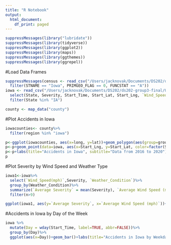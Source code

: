 ```yaml
---
title: "R Notebook"
output:
  html_document:
    df_print: paged
---
```

```r
suppressMessages(library("lubridate"))
suppressMessages(library(tidyverse))
suppressMessages(library(ggplot2))
suppressMessages(library(maps))
suppressMessages(library(ggthemes))
suppressMessages(library(ggrepel))
```

#Load Data Frames
```r
suppressMessages(census <- read_csv("/Users/jacknovak/Documents/DS202/ds202-group3-final/census.csv")%>%
  filter(STNAME == "Iowa", PRIMGEO_FLAG == 0, FUNCSTAT == "A"))
iowa <- read_csv("/Users/jacknovak/Documents/DS202/ds202-group3-final/US_Accidents_Dec20.csv", col_types = cols(End_Lat=col_character(),End_Lng=col_character()))%>%
  select(State, Severity, Start_Time, Start_Lat, Start_Lng, `Wind_Speed(mph)`,Weather_Condition)%>%
  filter(State %in% "IA")

county <- map_data("county")
```

#Plot Accidents in Iowa
```r
iowacounties<- county%>%
  filter(region %in% "iowa")

p<-ggplot(iowacounties, aes(x=long, y=lat))+geom_polygon(aes(group=group))
p<-p+geom_point(data=iowa, aes(x=Start_Lng, y=Start_Lat, color=factor(Severity), alpha=0.15))
p<-p+labs(title="Accidents in Iowa", subtitle="Data from 2016 to 2020")+theme_map()
p
```
#Plot Severity by Wind Speed and Weather Type
```r
iowa1<-iowa%>%
  select(`Wind_Speed(mph)`,Severity, `Weather_Condition`)%>%
  group_by(Weather_Condition)%>%
  summarize(`Average Severity` = mean(Severity), `Average Wind Speed (mph)` = mean(`Wind_Speed(mph)`), n=n())%>%
  filter(n>9)

ggplot(iowa1, aes(y=`Average Severity`, x=`Average Wind Speed (mph)`))+geom_text(aes(label=`Weather_Condition`), size=2)+labs(title="Severity and Wind Speed by Weather Type")
```

#Accidents in Iowa by Day of the Week
```r
iowa %>%
  mutate(Day = wday(Start_Time, label=TRUE, abbr=FALSE))%>%
  group_by(Day)%>%
  ggplot(aes(x=Day))+geom_bar()+labs(title="Accidents in Iowa by Weekday")
```






